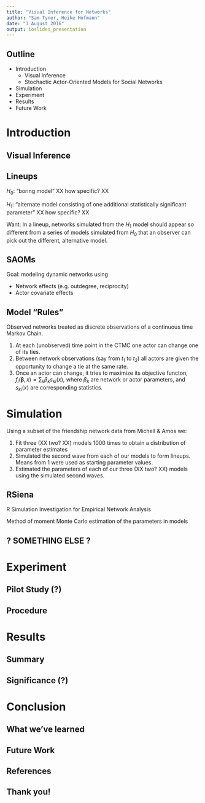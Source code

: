 ```yaml
---
title: "Visual Inference for Networks"
author: "Sam Tyner, Heike Hofmann"
date: "3 August 2016"
output: ioslides_presentation
---
```


## Outline

- Introduction
  * Visual Inference
  * Stochactic Actor-Oriented Models for Social Networks
- Simulation
- Experiment
- Results
- Future Work

# Introduction

## Visual Inference 

## Lineups

$H_0$: "boring model" XX how specific? XX

$H_1$: "alternate model consisting of one additional statistically significant parameter" XX how specific? XX

Want: In a lineup, networks simulated from the $H_1$ model should appear so different from a series of models simulated from $H_0$ that an observer can pick out the different, alternative model.

## SAOMs

Goal: modeling dynamic networks using 

- Network effects (e.g. outdegree, reciprocity)
- Actor covariate effects 

## Model "Rules"

Observed networks treated as discrete observations of a continuous time Markov Chain. 

1. At each (unobserved) time point in the CTMC one actor can change one of its ties.
2. Between network observations (say from $t_1$ to $t_2$) all actors are given the opportunity to change a tie at the same rate.
3. Once an actor can change, it tries to maximize its objective functon, $f_i(\mathbf{\beta},x) = \sum_k \beta_k s_{ki}(x)$, where $\beta_k$ are network or actor parameters, and $s_{ki}(x)$ are corresponding statistics.

# Simulation

Using a subset of the friendship network data from Michell & Amos we: 

1. Fit three (XX two? XX) models 1000 times to obtain a distribution of parameter estimates
2. Simulated the second wave from each of our models to form lineups. Means from 1 were used as starting parameter values.
3. Estimated the parameters of each of our three (XX two? XX) models using the simulated second waves.

## RSiena

R Simulation Investigation for Empirical Network Analysis

Method of moment Monte Carlo estimation of the parameters in models

## ? SOMETHING ELSE ?

# Experiment

## Pilot Study (?)

## Procedure

# Results 

## Summary

## Significance (?)

# Conclusion

## What we've learned

## Future Work

## References

## Thank you!